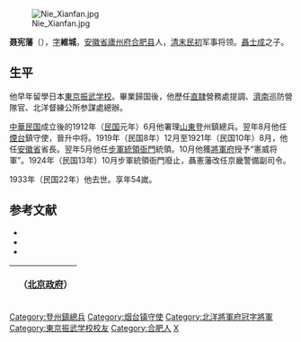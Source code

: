 [[File:Nie_Xianfan.jpg|thumb]]

'''聂宪藩'''（{{bd|1880年||1933年|}}），[[表字|字]]'''維城'''，[[安徽省|安徽省]][[廬州府|廬州府]][[合肥县|合肥县]]人，[[清|清末]][[中華民国|民初]]军事将领。[[聶士成|聶士成]]之子。

==生平==
他早年留學日本[[東京振武学校|東京振武学校]]。畢業歸国後，他歷任[[直隷省|直隷]]營務處提調、[[濟南市|濟南]]巡防營隊官、北洋督練公所参謀處總辦。

[[中華民国|中華民国]]成立後的1912年（[[民国紀元|民国]]元年）6月他署理[[山東省|山東]]登州鎮總兵。翌年8月他任[[煙台市|煙台]]鎮守使，晉升中将。1919年（民国8年）12月至1921年（民国10年）8月，他任[[安徽省_(中華民国)|安徽省]]省長。翌年5月他任[[步軍統領衙門|步軍統領衙門]]統領。10月他獲[[北洋將軍府|將軍府]]授予“憲威将軍”。1924年（民国13年）10月步軍統領衙門廢止，聶憲藩改任京畿警備副司令。

1933年（民国22年）他去世。享年54嵗。

== 参考文献 ==
* <span style="font-size:90%;">{{Cite book|author = 徐友春主編|title = 民国人物大辞典 増訂版|year = 2007|publisher = 河北人民出版社|isbn = 978-7-202-03014-1}}</span>
* <span style="font-size:90%;">{{Cite book|author = 安徽省地方志編纂委員会編|title = 安徽省志 人物志|year = 1999|publisher = 方志出版社|isbn = 7-80122-381-0}}</span>
* <span style="font-size:90%;">{{Cite book|author = 劉寿林等編|title = 民国職官年表|year = 1995|publisher = [[中華書局|中華書局]]|isbn = 7-101-01320-1}}</span>

{| class="wikitable" style="margin:0 auto"
|-
!　{{CHN1912}}（[[中华民国北京政府|北京政府]]）
{{先代次代|步軍統領|<small>1922年5月 - 1924年10月</small>|[[王懷慶|王懷慶]]|（廢止）}}
|}

{{安徽行政长官|北省}}
{{DEFAULTSORT:Nie聶}}
[[Category:登州鎮總兵|Category:登州鎮總兵]]
[[Category:烟台镇守使|Category:烟台镇守使]]
[[Category:北洋將軍府冠字將軍|Category:北洋將軍府冠字將軍]]
[[Category:東京振武学校校友|Category:東京振武学校校友]]
[[Category:合肥人|Category:合肥人]]
[[Category:聶姓|X]]